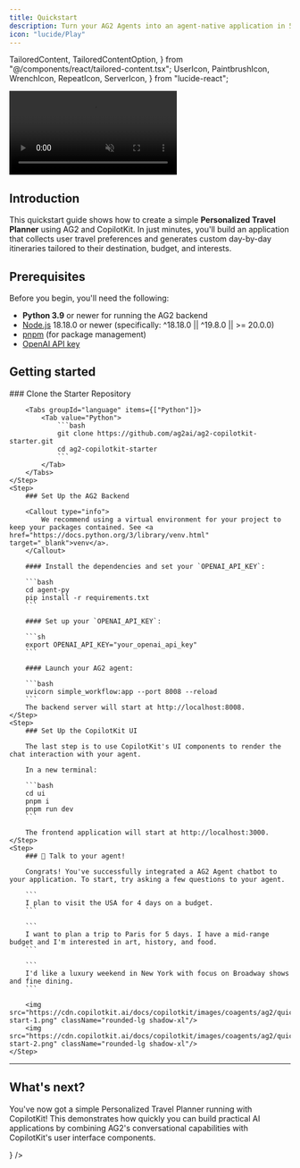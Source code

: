 ```yaml
---
title: Quickstart
description: Turn your AG2 Agents into an agent-native application in 5 minutes.
icon: "lucide/Play"
---
```


  TailoredContent,
  TailoredContentOption,
} from "@/components/react/tailored-content.tsx";
  UserIcon,
  PaintbrushIcon,
  WrenchIcon,
  RepeatIcon,
  ServerIcon,
} from "lucide-react";

<video
  src="https://cdn.copilotkit.ai/docs/copilotkit/images/coagents/chat-example.mp4"
  className="rounded-lg shadow-xl"
  loop
  playsInline
  controls
  autoPlay
  muted
/>

## Introduction

This quickstart guide shows how to create a simple **Personalized Travel Planner** using AG2 and CopilotKit. In just minutes, you'll build an application that collects user travel preferences and generates custom day-by-day itineraries tailored to their destination, budget, and interests.

## Prerequisites

Before you begin, you'll need the following:

- **Python 3.9** or newer for running the AG2 backend
- <a href="https://nodejs.org/en/download" target="_blank">Node.js</a> 18.18.0 or newer (specifically: ^18.18.0 || ^19.8.0 || >= 20.0.0)
- <a href="https://pnpm.io/installation" target="_blank">pnpm</a> (for package management)
- <a href="https://platform.openai.com/api-keys" target="_blank">OpenAI API key</a>

## Getting started

<Steps>
    <Step>
        ### Clone the Starter Repository

        <Tabs groupId="language" items={["Python"]}>
            <Tab value="Python">
                ```bash
                git clone https://github.com/ag2ai/ag2-copilotkit-starter.git
                cd ag2-copilotkit-starter
                ```
            </Tab>
        </Tabs>
    </Step>
    <Step>
        ### Set Up the AG2 Backend

        <Callout type="info">
            We recommend using a virtual environment for your project to keep your packages contained. See <a href="https://docs.python.org/3/library/venv.html" target="_blank">venv</a>.
        </Callout>

        #### Install the dependencies and set your `OPENAI_API_KEY`:

        ```bash
        cd agent-py
        pip install -r requirements.txt
        ```

        #### Set up your `OPENAI_API_KEY`:

        ```sh
        export OPENAI_API_KEY="your_openai_api_key"
        ```

        #### Launch your AG2 agent:

        ```bash
        uvicorn simple_workflow:app --port 8008 --reload
        ```
        The backend server will start at http://localhost:8008.
    </Step>
    <Step>
        ### Set Up the CopilotKit UI
        
        The last step is to use CopilotKit's UI components to render the chat interaction with your agent.

        In a new terminal:

        ```bash
        cd ui
        pnpm i
        pnpm run dev
        ```

        The frontend application will start at http://localhost:3000.
    </Step>
    <Step>
        ### 🎉 Talk to your agent!

        Congrats! You've successfully integrated a AG2 Agent chatbot to your application. To start, try asking a few questions to your agent.

        ```
        I plan to visit the USA for 4 days on a budget.
        ```

        ```
        I want to plan a trip to Paris for 5 days. I have a mid-range budget and I'm interested in art, history, and food.
        ```

        ```
        I'd like a luxury weekend in New York with focus on Broadway shows and fine dining.
        ```

        <img src="https://cdn.copilotkit.ai/docs/copilotkit/images/coagents/ag2/quick-start-1.png" className="rounded-lg shadow-xl"/>
        <img src="https://cdn.copilotkit.ai/docs/copilotkit/images/coagents/ag2/quick-start-2.png" className="rounded-lg shadow-xl"/>
    </Step>

</Steps>

---

## What's next?

You've now got a simple Personalized Travel Planner running with CopilotKit! This demonstrates how quickly you can build practical AI applications by combining AG2's conversational capabilities with CopilotKit's user interface components.

<Cards>
  <Card
    title="Implement Human in the Loop"
    description="Allow your users and agents to collaborate together on tasks."
    href="/ag2/human-in-the-loop"
    icon={<UserIcon />}
  />
</Cards>
